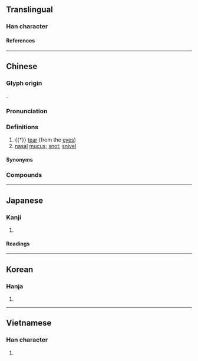{{also|洟}}
{{character info}}
==Translingual==

===Han character===
{{Han char|rn=85|rad=水|as=07|sn=10|four=38127|canj=ECNH|ids=⿰氵弟}}

====References====
{{Han ref|kx=0627.040|dkj=17543|dj=1029.080|hdz=31633.050|uh=6D95}}

----

==Chinese==
{{zh-forms}}

===Glyph origin===
{{Han etym}}
{{Han compound|水|alt1=氵|弟|ls=psc|c1=s|c2=p}}.

===Pronunciation===
{{zh-pron
|m=tì
|c=tai3
|mn=ml:thè
|mc=y
|oc=y
|cat=n
}}

===Definitions===
{{zh-hanzi}}

# {{†}} [[tear]] (from the [[eye]]s)
# [[nasal]] [[mucus]]; [[snot]]; [[snivel]]

====Synonyms====
{{zh-dial|眼淚}}
{{zh-dial|鼻涕}}

===Compounds===
{{zh-der|出涕|含涕|垂涕|屑涕|感涕|感激流涕|感激涕泗|感激涕零|慟哭流涕|拾人涕唾|排愁破涕|掩涕|攬涕|泣涕|洵涕|流涕|涕泗|涕泗交下|涕泗交流|涕泗交頤|涕泗橫流|涕泗滂沱|涕泗縱橫|涕泣|涕洟|涕淚|涕淚交下|涕淚交加|涕淚交垂|涕淚交流|涕淚交集|涕淚交零|涕淚俱下|涕淚縱橫|涕筆俱下|涕零|滴滴涕|牛山下涕|痛哭流涕|破涕為笑|隕涕|鼻涕}}

----

==Japanese==

===Kanji===
{{ja-kanji|grade=|rs=水07}}

# {{rfdef|ja|sort=水07}}

====Readings====
{{ja-readings
|goon=たい
|kanon=てい
|kun=なみだ-, な-く
}}

----

==Korean==

===Hanja===
{{ko-hanja|체}}

# {{rfdef|ko|sort=水07}}

----

==Vietnamese==

===Han character===
{{vi-readings|rs=水07|reading=[[thế]], [[thía]]}}

# {{rfdef|vi|sort=水07}}

{{cln|vi|Han tu}}